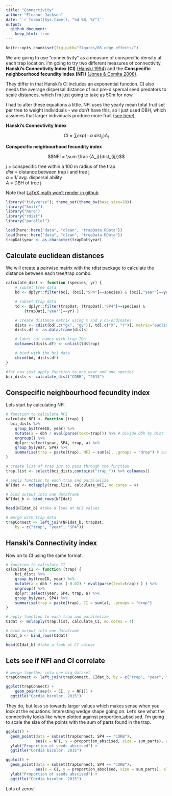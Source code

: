 ```yaml
---
title: "Connectivity"
author: "Eleanor Jackson"
date: '`r format(Sys.time(), "%d %B, %Y")`'
output: 
  github_document:
    keep_html: true
---
```

```r
knitr::opts_chunk$set(fig.path="figures/03_edge_effects/")
```

We are going to use "connectivity" as a measure of conspecific density at each trap location. I'm going to try two different measures of connectivity, __Hanski’s Connectivity Index (CI)__ [(Hanski 1994)](https://www.jstor.org/stable/5591) and the __Conspecific neighbourhood fecundity index (NFI)__ [(Jones & Comita 2008)](https://royalsocietypublishing.org/doi/10.1098/rspb.2008.0894#d3e405). 

They differ in that Hanski's CI includes an exponential function. CI also needs the average dispersal distance of our pre-dispersal seed predators to scale distances, which I'm just going to take as 50m for now.

I had to alter these equations a little. NFI uses the yearly mean total fruit set per tree to weight individuals - we don't have this, so I just used DBH, which assumes that larger individuals produce more fruit [(see here)](https://www.jstor.org/stable/2389015).

__Hanski's Connectivity Index__\

$$CI = \sum exp(-\, \alpha \, dist_{ji}) A_j$$

__Conspecific neighbourhood fecundity index__\

$$NFI = \sum \frac {A_j}{dist_{ij}}$$

_j_ = conspecific tree within a 100 m radius of the trap\
_dist_ = distance between trap i and tree j\
$\alpha$ = 1/ avg. dispersal ability\
_A_ = DBH of tree j\

Note that [LaTeX math won't render in github](https://github.com/rstudio/rmarkdown/issues/806)

```r
library("tidyverse"); theme_set(theme_bw(base_size=10))
library("knitr")
library("here")
library("rdist")
library("parallel")

load(here::here("data", "clean", "trapData.RData"))
load(here::here("data", "clean", "treeData.RData"))
trapDat$year <- as.character(trapDat$year)
```

## Calculate euclidean distances
We will create a pairwise matrix with the rdist package to calculate the distance between each tree/trap combo. 

```r
calculate_dist <- function (species, yr) {
	# subset tree data
	bd <- dplyr::filter(bci, (bci[,"SP4"]==species) & (bci[,"year"]==yr))

	# subset trap data
	td <- dplyr::filter(trapDat, (trapDat[,"SP4"]==species) & 
		(trapDat[,"year"]==yr) )

	# create distance matrix using x and y co-ordinates
	dists <- cdist(bd[,c("gx", "gy")], td[,c("X", "Y")], metric="euclidean")
	dists.df <- as.data.frame(dists)

	# label col names with trap IDs
	colnames(dists.df) <- unlist(td$trap)

	# bind with the bci data
	cbind(bd, dists.df)
}

#for now just apply function to one year and one species
bci_dists <- calculate_dist("CORB", "2015")
```

## Conspecific neighbourhood fecundity index
Lets start by calculating NFI.

```r
# function to calculate NFI
calculate_NFI <- function (trap) {
  bci_dists %>%
	group_by(treeID, year) %>% 
	mutate(a = dbh / eval(parse(text=trap))) %>% # divide dbh by dist
	ungroup() %>%
	dplyr::select(year, SP4, trap, a) %>%
	group_by(year, SP4) %>%
	summarise(trap = paste(trap), NFI = sum(a), .groups = "drop") # sum over all trees to = 1 value per trap
}

# create list of trap IDs to pass through the function
trap.list <- select(bci_dists,contains("trap_")) %>% colnames()

# apply function to each trap and parallelize
NFIdat <- mclapply(trap.list, calculate_NFI, mc.cores = 4)

# bind output into one dataframe
NFIdat_b <- bind_rows(NFIdat)

head(NFIdat_b) #take a look at NFI values

# merge with trap data
trapConnect <- left_join(NFIdat_b, trapDat,  
	by = c("trap", "year", "SP4"))

```

## Hanski's Connectivity index
Now on to CI using the same format.

```r
# function to calculate CI
calculate_CI <- function (trap) {
	bci_dists %>%
	group_by(treeID, year) %>% 
	mutate(a = dbh * exp( (-0.02) * eval(parse(text=trap)) ) ) %>% 
	ungroup() %>%
	dplyr::select(year, SP4, trap, a) %>%
	group_by(year, SP4) %>%
	summarise(trap = paste(trap), CI = sum(a), .groups = "drop")
}

# apply function to each trap and parallelize
CIdat <- mclapply(trap.list, calculate_CI, mc.cores = 4)

# bind output into one dataframe
CIdat_b <- bind_rows(CIdat)

head(CIdat_b) #take a look at CI values

```

## Lets see if NFI and CI correlate

```r
# merge together into one big dataset
trapConnect <- left_join(trapConnect, CIdat_b, by = c("trap", "year", "SP4"))

ggplot(trapConnect) +
	geom_point(aes(x = CI, y = NFI)) +
  ggtitle("Cordia bicolor, 2015")
```

They do, but less so towards larger values which makes sense when you look at the equations. Interesting wedge shape going on. Let's see what the connectivity looks like when plotted against proportion_abscised. I'm going to scale the size of the points with the sum of parts found in the trap.

```r
ggplot() +
  geom_point(data = subset(trapConnect, SP4 == "CORB"), 
             aes(x = NFI, y = proportion_abscised, size = sum_parts), alpha = 0.5) + 
  ylab("Proportion of seeds abscised") +
  ggtitle("Cordia bicolor, 2015")

ggplot() +
  geom_point(data = subset(trapConnect, SP4 == "CORB"), 
             aes(x = CI, y = proportion_abscised, size = sum_parts), alpha = 0.5) + 
  ylab("Proportion of seeds abscised") +
  ggtitle("Cordia bicolor, 2015")
```

Lots of zeros!
